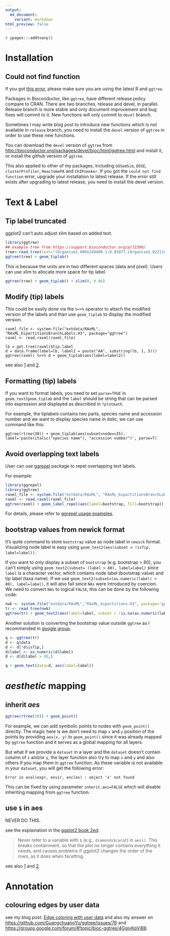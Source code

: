 ```yaml
---
output:
  md_document:
    variant: markdown
html_preview: false
---
```



`r ypages:::addtoany()`


<link rel="stylesheet" href="https://guangchuangyu.github.io/css/font-awesome.min.css">


# <i class="fa fa-download"></i> Installation

## <i class="fa fa-angle-double-right"></i> Could not find function

If you got [this error](https://github.com/GuangchuangYu/ggtree/issues/12), please make sure you are using the latest R and `ggtree`.

Packages in Bioconductor, like `ggtree`, have different release policy compare to CRAN. There are two branches, release and devel, in parallel. Release branch is more stable and only document improvement and bug fixes will commit to it. New functions will only commit to `devel` branch.

Sometimes I may write blog post to introduce new functions which is not available in `release` branch, you need to install the `devel` version of `ggtree` in order to use these new functions.

You can download the `devel` version of `ggtree` from [http://bioconductor.org/packages/devel/bioc/html/ggtree.html](http://bioconductor.org/packages/devel/bioc/html/ggtree.html) and install it, or install the github version of `ggtree`.

This also applied to other of my packages, including `GOSemSim`, `DOSE`, `clusterProfiler`, `ReactomePA` and `ChIPseeker`. If you got the `could not find function` error, upgrade your installation to latest release. If the error still exists after upgrading to latest release, you need to install the devel version.


# <i class="fa fa-text-height"></i> Text & Label

## <i class="fa fa-angle-double-right"></i> Tip label truncated

ggplot2 can't auto adjust xlim based on added text.

```r
library(ggtree)
## example tree from https://support.bioconductor.org/p/72398/
tree<-read.tree(text="(Organism1.006G249400.1:0.03977,(Organism2.022118m:0.01337,(Organism3.J34265.1:0.00284,Organism4.G02633.1:0.00468)0.51:0.0104):0.02469);")
ggtree(tree) + geom_tiplab()
```

This is because the units are in two different spaces (data and pixel). Users can use xlim to allocate more space for tip label.

```r
ggtree(tree) + geom_tiplab() + xlim(0, 0.06)
```

## <i class="fa fa-angle-double-right"></i> Modify (tip) labels

This could be easily done via the `%<+%` operator to attach the
modified version of the labels and than use `geom_tiplab` to display
the modified version.


```
raxml_file <- system.file("extdata/RAxML", "RAxML_bipartitionsBranchLabels.H3", package="ggtree")
raxml <- read.raxml(raxml_file)

lb = get.tree(raxml)$tip.label
d = data.frame(label=lb, label2 = paste("AA", substring(lb, 1, 5)))
ggtree(raxml) %<+% d + geom_tiplab(aes(label=label2))
```

see also
[1](https://groups.google.com/forum/?utm_medium=email&utm_source=footer#!msg/bioc-ggtree/tFdFgCJ7gQA/tZ6phSgUDQAJ)
and [2](https://github.com/GuangchuangYu/ggtree/issues/106).

## <i class="fa fa-angle-double-right"></i> Formatting (tip) labels

If you want to format labels, you need to set `parse=TRUE` in `geom_text`/`geom_tiplab` and the `label` should be string that can be parsed into expression and displayed as described in `?plotmath`.

For example, the tiplabels contains two parts, species name and accession number and we want to display species name in _italic_, we can use command like this:

```
ggtree(rtree(30)) + geom_tiplab(aes(subset=node==35), label='paste(italic("species name"), "accession number")', parse=T)
```

## <i class="fa fa-angle-double-right"></i> Avoid overlapping text labels

User can use [ggrepel](https://cran.r-project.org/web/packages/ggrepel/) package to repel overlapping text labels.

For example:

```r
library(ggrepel)
library(ggtree)
raxml_file <- system.file("extdata/RAxML", "RAxML_bipartitionsBranchLabels.H3", package="ggtree")
raxml <- read.raxml(raxml_file)
ggtree(raxml) + geom_label_repel(aes(label=bootstrap, fill=bootstrap))
```

For details, please refer to [ggrepel usage examples](https://cran.r-project.org/web/packages/ggrepel/vignettes/ggrepel.html).

## <i class="fa fa-angle-double-right"></i> bootstrap values from newick format

It's quite command to store `bootstrap` value as node label in `newick` format. Visualizing node label is easy using `geom_text2(aes(subset = !isTip, label=label))`.

If you want to only display a subset of `bootstrap` (e.g. bootstrap > 80), you can't simply using `geom_text2(subset= (label > 80), label=label)` since `label` is a character vector, which contains node label (bootstrap value) and tip label (taxa name). If we use `geom_text2(subset=(as.numeric(label) > 80), label=label)`, it will also fail since `NAs` were introduced by coercion. We need to convert `NAs` to logical `FALSE`, this can be done by the following code:

```r
nwk <- system.file("extdata/RAxML","RAxML_bipartitions.H3", package='ggtree')
tr <- read.tree(nwk)
ggtree(tr) + geom_text2(aes(label=label, subset = !is.na(as.numeric(label)) & as.numeric(label) > 80))
```

Another solution is converting the bootstrap value outside `ggtree` as I recommended in [google group](https://groups.google.com/forum/?utm_medium=email&utm_source=footer#!msg/bioc-ggtree/hiRBjGaAfI0/Y-2zDpvtAwAJ).

```r
q <- ggtree(tr)
d <- q$data
d <- d[!d$isTip,]
d$label <- as.numeric(d$label)
d <- d[d$label > 80,]

q + geom_text(data=d, aes(label=label))
```


# <i class="fa fa-map-marker"></i> _aesthetic_ mapping

## <i class="fa fa-angle-double-right"></i> inherit _aes_

```r
ggtree(rtree(30)) + geom_point()
```

For example, we can add symbolic points to nodes with `geom_point()` directly.
The magic here is we don't need to map `x` and `y` position of the points by providing `aes(x, y)` to `geom_point()` since it was already mapped by `ggtree` function and it serves as a global mapping for all layers.

But what if we provide a `dataset` in a layer and the `dataset` doesn't contain column of `x` and/or `y`,
the layer function also try to map `x` and `y` and also others if you map them in `ggtree` function.
As these variable is not available in your `dataset`, you will get the following error:

```
Error in eval(expr, envir, enclos) : object 'x' not found
```

This can be fixed by using parameter `inherit.aes=FALSE` which will disable inheriting mapping from `ggtree` function.

## <i class="fa fa-angle-double-right"></i> use `$` in aes

NEVER DO THIS.

see the explaination in the [ggplot2 book 2ed](https://github.com/hadley/ggplot2-book/blob/master/layers.rmd#aesthetic-mappings-secaes):

>Never refer to a variable with `$` (e.g., `diamonds$carat`) in `aes()`. This breaks containment, so that the plot no longer contains everything it needs, and causes problems if ggplot2 changes the order of the rows, as it does when facetting.

see also
[1](https://groups.google.com/forum/?utm_medium=email&utm_source=footer#!msg/bioc-ggtree/hViM6vRZF94/MsZT8qRgBwAJ)
and [2](https://github.com/GuangchuangYu/ggtree/issues/106).


# <i class="fa fa-tree"></i> Annotation

## <i class="fa fa-angle-double-right"></i> colouring edges by user data

see my blog post:
[Edge coloring with user data](http://guangchuangyu.github.io/2016/12/edge-coloring-with-user-data/)
and also my answer on <https://github.com/GuangchuangYu/ggtree/issues/76>
and <https://groups.google.com/forum/#!topic/bioc-ggtree/4GgivKqVjB8>.

